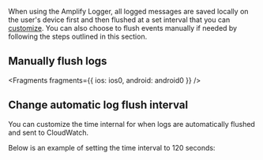 When using the Amplify Logger, all logged messages are saved locally on the user's device first and then flushed at a set interval that you can [customize](#change-automatic-log-flush-interval). You can also choose to flush events manually if needed by following the steps outlined in this section.

## Manually flush logs

<Fragments
  fragments={{
    ios: ios0,
    android: android0
  }}
/>

## Change automatic log flush interval
You can customize the time internal for when logs are automatically flushed and sent to CloudWatch.

Below is an example of setting the time interval to 120 seconds:


<BlockSwitcher>
    <Block name="With Configuration File">
        <Fragments fragments={{all: common1}}/>
    </Block>
    <Block name="With Code">
        <Fragments
            fragments={{
                ios: ios1,
                android: android1
            }}/>
    </Block>
</BlockSwitcher>